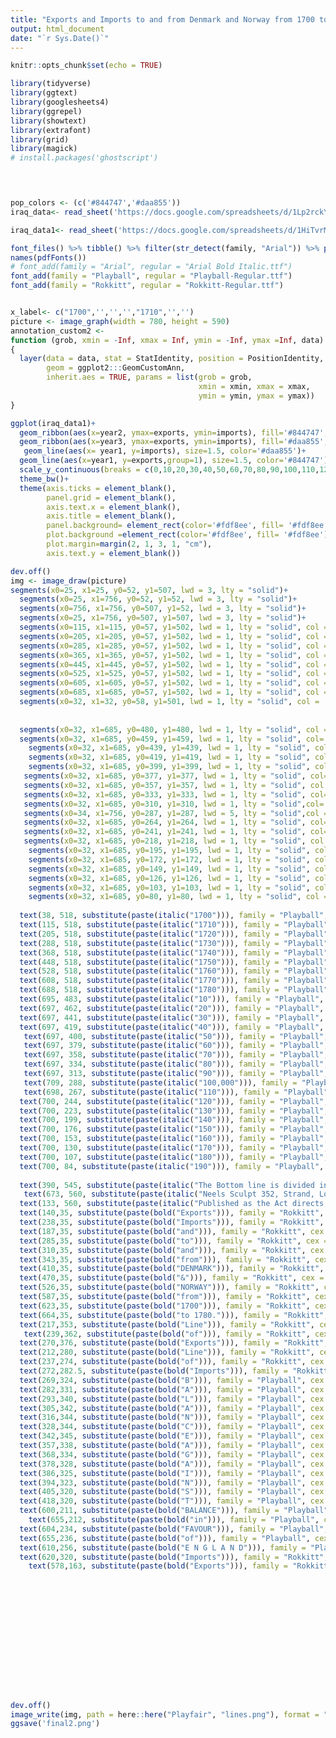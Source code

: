 ```yaml
---
title: "Exports and Imports to and from Denmark and Norway from 1700 to 1780"
output: html_document
date: "`r Sys.Date()`"
---
```


```r
knitr::opts_chunk$set(echo = TRUE)
```

```r
library(tidyverse)
library(ggtext)
library(googlesheets4)
library(ggrepel)
library(showtext)
library(extrafont)
library(grid)
library(magick)
# install.packages('ghostscript')


 
```
```r
pop_colors <- (c('#844747','#daa855'))
iraq_data<- read_sheet('https://docs.google.com/spreadsheets/d/1Lp2rckYcsKCbqbaUs_h16ubJ6hf2J69EGJbd0p9ISvo/edit?usp=sharing')

iraq_data1<- read_sheet('https://docs.google.com/spreadsheets/d/1HiTvrMNR7SQ5K4amUPixDYVfJIWUEwPT09iOY0tqaug/edit?usp=sharing')


```

```r
font_files() %>% tibble() %>% filter(str_detect(family, "Arial")) %>% pull(file)
names(pdfFonts())
# font_add(family = "Arial", regular = "Arial Bold Italic.ttf")
font_add(family = "Playball", regular = "Playball-Regular.ttf")
font_add(family = "Rokkitt", regular = "Rokkitt-Regular.ttf")


x_label<- c("1700",'','','',"1710",'','')
picture <- image_graph(width = 780, height = 590)
annotation_custom2 <- 
function (grob, xmin = -Inf, xmax = Inf, ymin = -Inf, ymax =Inf, data) 
{
  layer(data = data, stat = StatIdentity, position = PositionIdentity, 
        geom = ggplot2:::GeomCustomAnn, 
        inherit.aes = TRUE, params = list(grob = grob, 
                                          xmin = xmin, xmax = xmax, 
                                          ymin = ymin, ymax = ymax))
}

ggplot(iraq_data1)+
  geom_ribbon(aes(x=year2, ymax=exports, ymin=imports), fill='#844747', alpha=.2)+
  geom_ribbon(aes(x=year3, ymax=exports, ymin=imports), fill='#daa855', alpha=.2)+
   geom_line(aes(x= year1, y=imports), size=1.5, color='#daa855')+
  geom_line(aes(x=year1, y=exports,group=1), size=1.5, color='#844747')+
  scale_y_continuous(breaks = c(0,10,20,30,40,50,60,70,80,90,100,110,120,130,140,150,160,170,180,195), limits= c(5,200), expand= expansion(mult=c(0,0)))+ scale_x_continuous(breaks = c(0,10,30,50,88), limits= c(1,88),expand= expansion(mult=c(0,.1)))+
  theme_bw()+
  theme(axis.ticks = element_blank(),
        panel.grid = element_blank(),
        axis.text.x = element_blank(),
        axis.title = element_blank(),
        panel.background= element_rect(color='#fdf8ee', fill= '#fdf8ee'),
        plot.background =element_rect(color='#fdf8ee', fill= '#fdf8ee'),
        plot.margin=margin(2, 1, 3, 1, "cm"),
        axis.text.y = element_blank())

dev.off()
img <- image_draw(picture)
segments(x0=25, x1=25, y0=52, y1=507, lwd = 3, lty = "solid")+
  segments(x0=25, x1=756, y0=52, y1=52, lwd = 3, lty = "solid")+
  segments(x0=756, x1=756, y0=507, y1=52, lwd = 3, lty = "solid")+
  segments(x0=25, x1=756, y0=507, y1=507, lwd = 3, lty = "solid")+
  segments(x0=115, x1=115, y0=57, y1=502, lwd = 1, lty = "solid", col = '#766558')+
  segments(x0=205, x1=205, y0=57, y1=502, lwd = 1, lty = "solid", col = '#766558')+
  segments(x0=285, x1=285, y0=57, y1=502, lwd = 1, lty = "solid", col = '#766558')+
  segments(x0=365, x1=365, y0=57, y1=502, lwd = 1, lty = "solid", col = '#766558')+
  segments(x0=445, x1=445, y0=57, y1=502, lwd = 1, lty = "solid", col = '#766558')+
  segments(x0=525, x1=525, y0=57, y1=502, lwd = 1, lty = "solid", col = '#766558')+
  segments(x0=605, x1=605, y0=57, y1=502, lwd = 1, lty = "solid", col = '#766558')+
  segments(x0=685, x1=685, y0=57, y1=502, lwd = 1, lty = "solid", col = '#766558')+
  segments(x0=32, x1=32, y0=58, y1=501, lwd = 1, lty = "solid", col = '#766558')+
  
  
  segments(x0=32, x1=685, y0=480, y1=480, lwd = 1, lty = "solid", col = '#766558')+
  segments(x0=32, x1=685, y0=459, y1=459, lwd = 1, lty = "solid", col= '#766558')+
    segments(x0=32, x1=685, y0=439, y1=439, lwd = 1, lty = "solid", col = '#766558')+
    segments(x0=32, x1=685, y0=419, y1=419, lwd = 1, lty = "solid", col = '#766558')+
    segments(x0=32, x1=685, y0=399, y1=399, lwd = 1, lty = "solid", col= '#766558')+
   segments(x0=32, x1=685, y0=377, y1=377, lwd = 1, lty = "solid", col= '#766558')+
   segments(x0=32, x1=685, y0=357, y1=357, lwd = 1, lty = "solid", col = '#766558')+
   segments(x0=32, x1=685, y0=333, y1=333, lwd = 1, lty = "solid", col= '#766558')+
   segments(x0=32, x1=685, y0=310, y1=310, lwd = 1, lty = "solid",col='#766558')+
   segments(x0=34, x1=756, y0=287, y1=287, lwd = 5, lty = "solid",col = '#766558')+
   segments(x0=32, x1=685, y0=264, y1=264, lwd = 1, lty = "solid", col='#766558')+
   segments(x0=32, x1=685, y0=241, y1=241, lwd = 1, lty = "solid", col='#766558')+
   segments(x0=32, x1=685, y0=218, y1=218, lwd = 1, lty = "solid", col ='#766558')+
    segments(x0=32, x1=685, y0=195, y1=195, lwd = 1, lty = "solid", col = '#766558')+
    segments(x0=32, x1=685, y0=172, y1=172, lwd = 1, lty = "solid", col = '#766558')+
    segments(x0=32, x1=685, y0=149, y1=149, lwd = 1, lty = "solid", col = '#766558')+
    segments(x0=32, x1=685, y0=126, y1=126, lwd = 1, lty = "solid", col = '#766558')+
    segments(x0=32, x1=685, y0=103, y1=103, lwd = 1, lty = "solid", col = '#766558')+
    segments(x0=32, x1=685, y0=80, y1=80, lwd = 1, lty = "solid", col = '#766558')+
  
  text(38, 518, substitute(paste(italic("1700"))), family = "Playball", cex = 1.2, col = "black")+
  text(115, 518, substitute(paste(italic("1710"))), family = "Playball", cex = 1.2, col = "black")+
  text(205, 518, substitute(paste(italic("1720"))), family = "Playball", cex = 1.2, col = "black")+
  text(288, 518, substitute(paste(italic("1730"))), family = "Playball", cex = 1.2, col = "black")+
  text(368, 518, substitute(paste(italic("1740"))), family = "Playball", cex = 1.2, col = "black")+
  text(448, 518, substitute(paste(italic("1750"))), family = "Playball", cex = 1.2, col = "black")+
  text(528, 518, substitute(paste(italic("1760"))), family = "Playball", cex = 1.2, col = "black")+
  text(608, 518, substitute(paste(italic("1770"))), family = "Playball", cex = 1.2, col = "black")+
  text(688, 518, substitute(paste(italic("1780"))), family = "Playball", cex = 1.2, col = "black")+
  text(695, 483, substitute(paste(italic("10"))), family = "Playball", cex = 1.15, col = "black")+
  text(697, 462, substitute(paste(italic("20"))), family = "Playball", cex = 1.1, col = "black")+
  text(697, 441, substitute(paste(italic("30"))), family = "Playball", cex = 1.1, col = "black")+
  text(697, 419, substitute(paste(italic("40"))), family = "Playball", cex = 1.1, col = "black")+
   text(697, 400, substitute(paste(italic("50"))), family = "Playball", cex = 1.1, col = "black")+
   text(697, 379, substitute(paste(italic("60"))), family = "Playball", cex = 1.1, col = "black")+
   text(697, 358, substitute(paste(italic("70"))), family = "Playball", cex = 1.1, col = "black")+
   text(697, 334, substitute(paste(italic("80"))), family = "Playball", cex = 1.1, col = "black")+
   text(697, 313, substitute(paste(italic("90"))), family = "Playball", cex = 1.1, col = "black")+
   text(709, 288, substitute(paste(italic("100,000"))), family = "Playball", cex = 1, col = "black")+
   text(698, 267, substitute(paste(italic("110"))), family = "Playball", cex = 1.1, col = "black")+
  text(700, 244, substitute(paste(italic("120"))), family = "Playball", cex = 1.1, col = "black")+
  text(700, 223, substitute(paste(italic("130"))), family = "Playball", cex = 1.1, col = "black")+ 
  text(700, 199, substitute(paste(italic("140"))), family = "Playball", cex = 1.1, col = "black")+
  text(700, 176, substitute(paste(italic("150"))), family = "Playball", cex = 1.1, col = "black")+
  text(700, 153, substitute(paste(italic("160"))), family = "Playball", cex = 1.1, col = "black")+
  text(700, 130, substitute(paste(italic("170"))), family = "Playball", cex = 1.1, col = "black")+
  text(700, 107, substitute(paste(italic("180"))), family = "Playball", cex = 1.1, col = "black")+
  text(700, 84, substitute(paste(italic("190"))), family = "Playball", cex = 1.1, col = "black")+
  
  text(390, 545, substitute(paste(italic("The Bottom line is divided into Years, the Right hand line into L10,000 each."))), family = "Playball", cex = 1.5, col = "black")+
   text(673, 560, substitute(paste(italic("Neels Sculpt 352, Strand, London."))), family = "Playball", cex = .8, col = "black")+
  text(133, 560, substitute(paste(italic("Published as the Act directs, 1st May 1786, by W. Playfair"))), family = "Playball", cex = .8, col = "black")+
  text(140,35, substitute(paste(bold("Exports"))), family = "Rokkitt", cex = 1.35, col = "black")+
  text(238,35, substitute(paste(bold("Imports"))), family = "Rokkitt", cex = 1.35, col = "black")+
  text(187,35, substitute(paste(bold("and"))), family = "Rokkitt", cex = 1.3, col = "black")+
  text(285,35, substitute(paste(bold("to"))), family = "Rokkitt", cex = 1.3, col = "black")+
  text(310,35, substitute(paste(bold("and"))), family = "Rokkitt", cex = 1.3, col = "black")+
  text(343,35, substitute(paste(bold("from"))), family = "Rokkitt", cex = 1.3, col = "black")+
  text(410,35, substitute(paste(bold("DENMARK"))), family = "Rokkitt", cex = 1.65, col = "black")+
  text(470,35, substitute(paste(bold("&"))), family = "Rokkitt", cex = 1.65, col = "black")+
  text(526,35, substitute(paste(bold("NORWAY"))), family = "Rokkitt", cex = 1.65, col = "black")+
  text(587,35, substitute(paste(bold("from"))), family = "Rokkitt", cex = 1.3, col = "black")+
  text(623,35, substitute(paste(bold("1700"))), family = "Rokkitt", cex = 1.3, col = "black")+
  text(664,35, substitute(paste(bold("to 1780."))), family = "Rokkitt", cex = 1.3, col = "black")+ 
  text(217,353, substitute(paste(bold("Line"))), family = "Rokkitt", cex = 1.3, col = "black", srt=-15)+
   text(239,362, substitute(paste(bold("of"))), family = "Rokkitt", cex = 1.3, col = "black", srt=-20)+
  text(270,376, substitute(paste(bold("Exports"))), family = "Rokkitt", cex = 1.3, col = "black", srt=-23)+
  text(212,280, substitute(paste(bold("Line"))), family = "Rokkitt", cex = 1.3, col = "black", srt=20)+
  text(237,274, substitute(paste(bold("of"))), family = "Rokkitt", cex = 1.3, col = "black", srt=5)+
  text(272,282.5, substitute(paste(bold("Imports"))), family = "Rokkitt", cex = 1.3, col = "black", srt=-15)+
  text(269,324, substitute(paste(bold("B"))), family = "Playball", cex = 1.8, col = "black", srt=-30)+#change back to arial.
  text(282,331, substitute(paste(bold("A"))), family = "Playball", cex = 1.6, col = "black", srt=-40)+
  text(293,340, substitute(paste(bold("L"))), family = "Playball", cex = 1.4, col = "black", srt=-35)+
  text(305,342, substitute(paste(bold("A"))), family = "Playball", cex = 1.4, col = "black", srt=-15)+
  text(316,344, substitute(paste(bold("N"))), family = "Playball", cex = 1.4, col = "black", srt=-10)+
  text(328,344, substitute(paste(bold("C"))), family = "Playball", cex = 1.4, col = "black", srt=-5)+
  text(342,345, substitute(paste(bold("E"))), family = "Playball", cex = 1.4, col = "black", srt=0)+
  text(357,338, substitute(paste(bold("A"))), family = "Playball", cex = 1.6, col = "black", srt=15)+
  text(368,334, substitute(paste(bold("G"))), family = "Playball", cex = 1.5, col = "black", srt=15)+
  text(378,328, substitute(paste(bold("A"))), family = "Playball", cex = 1.5, col = "black", srt=13)+
  text(386,325, substitute(paste(bold("I"))), family = "Playball", cex = 1.5, col = "black", srt=13)+
  text(394,323, substitute(paste(bold("N"))), family = "Playball", cex = 1.5, col = "black", srt=10)+
  text(405,320, substitute(paste(bold("S"))), family = "Playball", cex = 1.5, col = "black", srt=7)+
  text(418,320, substitute(paste(bold("T"))), family = "Playball", cex = 1.45, col = "black", srt=-7)+
  text(600,211, substitute(paste(bold("BALANCE"))), family = "Playball", cex = 1.4, col = "black", srt=0)+
    text(655,212, substitute(paste(bold("in"))), family = "Playball", cex = 1.2, col = "black", srt=0)+
  text(604,234, substitute(paste(bold("FAVOUR"))), family = "Playball", cex = 1.4, col = "black", srt=0)+
  text(655,236, substitute(paste(bold("of"))), family = "Playball", cex = 1.2, col = "black", srt=0)+
  text(610,256, substitute(paste(bold("E N G L A N D"))), family = "Playball", cex = 1.5, col = "black", srt=0)+#change font
  text(620,320, substitute(paste(bold("Imports"))), family = "Rokkitt", cex = 1.35, col = "black", srt=20)+
    text(578,163, substitute(paste(bold("Exports"))), family = "Rokkitt", cex = 1.35, col = "black", srt=35)#change. 
  
  
  
  
  

  
  
   
  
  
  
  
  
dev.off()
image_write(img, path = here::here("Playfair", "lines.png"), format = "png")
ggsave('final2.png')

```
